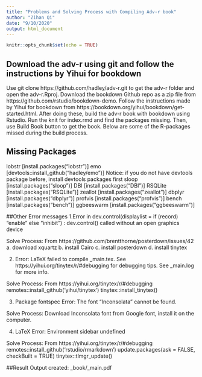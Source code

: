 ```yaml
---
title: "Problems and Solving Process with Compiling Adv-r book"
author: "Zihan Qi"
date: "9/10/2020"
output: html_document
---
```


```r
knitr::opts_chunk$set(echo = TRUE)
```

## Download the adv-r using git and follow the instructions by Yihui for bookdown

Use git clone https://github.com/hadley/adv-r.git to get the adv-r folder and open the adv-r.Rproj. Download the bookdown Github repo as a zip file from https://github.com/rstudio/bookdown-demo. Follow the instructions made by Yihui for bookdown from https://bookdown.org/yihui/bookdown/get-started.html. After doing these, build the adv-r book with bookdown using Rstudio. Run the knit for index.rmd and find the packages missing. Then, use Build Book button to get the book. Below are some of the R-packages missed during the build process.

## Missing Packages

lobstr [install.packages("lobstr")]
emo [devtools::install_github("hadley/emo")] Notice: if you do not have devtools package before, install devtools packages first
sloop [install.packages("sloop")]
DBI [install.packages("DBI")]
RSQLite [install.packages("RSQLite")]
zeallot [install.packages("zeallot")]
dbplyr [install.packages("dbplyr")]
profvis [install.packages("profvis")]
bench [install.packages("bench")]
ggbeeswarm [install.packages("ggbeeswarm")]

##Other Error messages
1.Error in dev.control(displaylist = if (record) "enable" else "inhibit") : 
  dev.control() called without an open graphics device
  
Solve Process: From https://github.com/brentthorne/posterdown/issues/42
a. download xquartz
b. install Cairo
c. install posterdown
d. install tinytex

2. Error: LaTeX failed to compile _main.tex. See https://yihui.org/tinytex/r/#debugging for debugging tips. See _main.log for more info.

Solve Process: From https://yihui.org/tinytex/r/#debugging 
remotes::install_github('yihui/tinytex')
tinytex::install_tinytex()

3. Package fontspec Error: The font "Inconsolata" cannot be found.

Solve Process: Download Inconsolata font from Google font, install it on the computer. 

4. LaTeX Error: Environment sidebar undefined

Solve Process: From https://yihui.org/tinytex/r/#debugging 
remotes::install_github('rstudio/rmarkdown')
update.packages(ask = FALSE, checkBuilt = TRUE)
tinytex::tlmgr_update()


##Result
Output created: _book/_main.pdf

